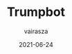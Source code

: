 ---
slug: trumpbot
title: Trumpbot
date: 2021-06-24
author: vairasza
liveLink: https://app.vairasza.dev/trumpbot
githubLink: https://github.com/vairasza/trumpbot
partners: []
tools: [AWS, NodeJS]
imagePath: /images/download.jpeg
imageAlt: President Trump rages about newest Tweets.
text: Student project in Natural Language Engineering.
---